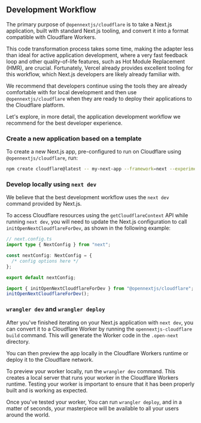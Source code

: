 ## Development Workflow

The primary purpose of `@opennextjs/cloudflare` is to take a Next.js application, built with standard Next.js tooling, and convert it into a format compatible with Cloudflare Workers.

This code transformation process takes some time, making the adapter less than ideal for active application development, where a very fast feedback loop and other quality-of-life features, such as Hot Module Replacement (HMR), are crucial. Fortunately, Vercel already provides excellent tooling for this workflow, which Next.js developers are likely already familiar with.

We recommend that developers continue using the tools they are already comfortable with for local development and then use `@opennextjs/cloudflare` when they are ready to deploy their applications to the Cloudflare platform.

Let's explore, in more detail, the application development workflow we recommend for the best developer experience.

### Create a new application based on a template

To create a new Next.js app, pre-configured to run on Cloudflare using `@opennextjs/cloudflare`, run:

```bash
npm create cloudflare@latest -- my-next-app --framework=next --experimental
```

### Develop locally using `next dev`

We believe that the best development workflow uses the `next dev` command provided by Next.js.

To access Cloudflare resources using the `getCloudflareContext` API while running `next dev`, you will need to update the Next.js configuration to call `initOpenNextCloudflareForDev`, as shown in the following example:

```ts
// next.config.ts
import type { NextConfig } from "next";

const nextConfig: NextConfig = {
  /* config options here */
};

export default nextConfig;

import { initOpenNextCloudflareForDev } from "@opennextjs/cloudflare";
initOpenNextCloudflareForDev();
```

### `wrangler dev` and `wrangler deploy`

After you've finished iterating on your Next.js application with `next dev`, you can convert it to a Cloudflare Worker by running the `opennextjs-cloudflare build` command. This will generate the Worker code in the `.open-next` directory.

You can then preview the app locally in the Cloudflare Workers runtime or deploy it to the Cloudflare network.

To preview your worker locally, run the `wrangler dev` command. This creates a local server that runs your worker in the Cloudflare Workers runtime. Testing your worker is important to ensure that it has been properly built and is working as expected.

Once you've tested your worker, You can run `wrangler deploy`, and in a matter of seconds, your masterpiece will be available to all your users around the world.
